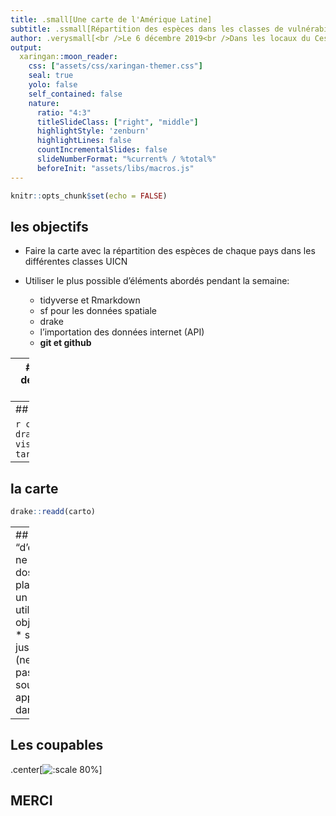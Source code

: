 ```yaml
---
title: .small[Une carte de l'Amérique Latine]
subtitle: .ssmall[Répartition des espèces dans les classes de vulnérabilité]
author: .verysmall[<br />Le 6 décembre 2019<br />Dans les locaux du Cesab à Montpellier]
output:
  xaringan::moon_reader:
    css: ["assets/css/xaringan-themer.css"]
    seal: true
    yolo: false
    self_contained: false
    nature:
      ratio: "4:3"
      titleSlideClass: ["right", "middle"]
      highlightStyle: 'zenburn'
      highlightLines: false
      countIncrementalSlides: false
      slideNumberFormat: "%current% / %total%"
      beforeInit: "assets/libs/macros.js"
---
```


```r
knitr::opts_chunk$set(echo = FALSE)
```

## les objectifs
* Faire la carte avec la répartition des espèces de chaque pays dans les différentes classes UICN  

* Utiliser le plus possible d'éléments abordés pendant la semaine:  
  + tidyverse et Rmarkdown  
  + sf pour les données spatiale
  + drake  
  + l'importation des données internet (API)   
  + **git et github**

---
## le graphique des dépendances
.center[![:scale 100%](manuscrit/output/drake_plot.png)]

---
## une autre approche

```r
config <- drake_config(plan)
vis_drake_graph(config, targets_only = TRUE)
```


---
## la carte 

```r
drake::readd(carto)
```


---
## quelques retours "d'experience"
* git ne commut pas les dossiers vides.  
* le plan de drake est un data.frame, donc utiliser **=** pour objects=fonctions().  
* sourcer charge juste les fonctions (ne les applique pas). Il faut donc sourcer puis appliquer le plan dans le make.r.  

---

## Les coupables

.center[![:scale 80%](manuscrit/output/merci.png)]

## MERCI
